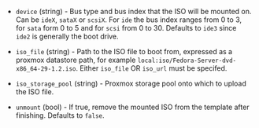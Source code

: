 <!-- Code generated from the comments of the additionalISOsConfig struct in builder/proxmox/common/config.go; DO NOT EDIT MANUALLY -->

- `device` (string) - Bus type and bus index that the ISO will be mounted on. Can be `ideX`,
  `sataX` or `scsiX`.
  For `ide` the bus index ranges from 0 to 3, for `sata` form 0 to 5 and for
  `scsi` from 0 to 30.
  Defaults to `ide3` since `ide2` is generally the boot drive.

- `iso_file` (string) - Path to the ISO file to boot from, expressed as a
  proxmox datastore path, for example
  `local:iso/Fedora-Server-dvd-x86_64-29-1.2.iso`.
  Either `iso_file` OR `iso_url` must be specifed.

- `iso_storage_pool` (string) - Proxmox storage pool onto which to upload
  the ISO file.

- `unmount` (bool) - If true, remove the mounted ISO from the template after finishing. Defaults to `false`.

<!-- End of code generated from the comments of the additionalISOsConfig struct in builder/proxmox/common/config.go; -->

